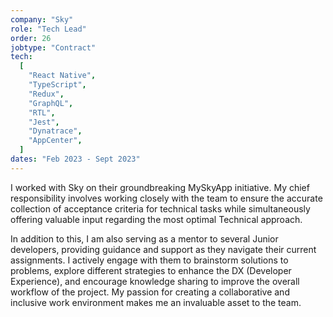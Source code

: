 ```yaml
---
company: "Sky"
role: "Tech Lead"
order: 26
jobtype: "Contract"
tech:
  [
    "React Native",
    "TypeScript",
    "Redux",
    "GraphQL",
    "RTL",
    "Jest",
    "Dynatrace",
    "AppCenter",
  ]
dates: "Feb 2023 - Sept 2023"
---
```


I worked with Sky on their groundbreaking MySkyApp initiative. My chief responsibility involves working closely with the team to ensure the accurate collection of acceptance criteria for technical tasks while simultaneously offering valuable input regarding the most optimal Technical approach.

In addition to this, I am also serving as a mentor to several Junior developers, providing guidance and support as they navigate their current assignments. I actively engage with them to brainstorm solutions to problems, explore different strategies to enhance the DX (Developer Experience), and encourage knowledge sharing to improve the overall workflow of the project. My passion for creating a collaborative and inclusive work environment makes me an invaluable asset to the team.
